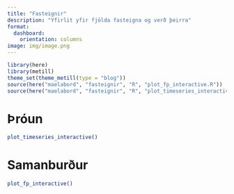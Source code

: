 ```yaml
---
title: "Fasteignir"
description: "Yfirlit yfir fjölda fasteigna og verð þeirra"
format: 
  dashboard:
    orientation: columns
image: img/image.png
---
```



```r
library(here)
library(metill)
theme_set(theme_metill(type = "blog"))
source(here("maelabord", "fasteignir", "R", "plot_fp_interactive.R"))
source(here("maelabord", "fasteignir", "R", "plot_timeseries_interactive.R"))
```

# Þróun

```r
plot_timeseries_interactive()
```

# Samanburður

```r
plot_fp_interactive()
```